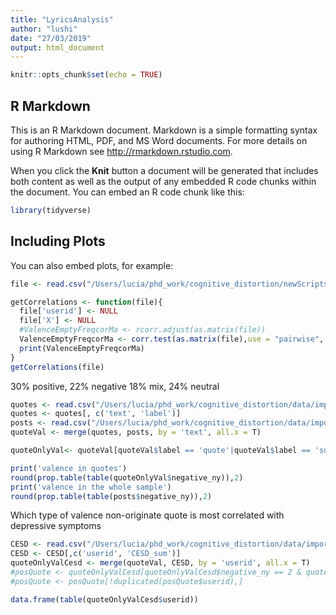 ```yaml
---
title: "LyricsAnalysis"
author: "lushi"
date: "27/03/2019"
output: html_document
---
```


```r
knitr::opts_chunk$set(echo = TRUE)
```

## R Markdown

This is an R Markdown document. Markdown is a simple formatting syntax for authoring HTML, PDF, and MS Word documents. For more details on using R Markdown see <http://rmarkdown.rstudio.com>.

When you click the **Knit** button a document will be generated that includes both content as well as the output of any embedded R code chunks within the document. You can embed an R code chunk like this:

```r
library(tidyverse)
```

## Including Plots

You can also embed plots, for example:

```r
file <- read.csv("/Users/lucia/phd_work/cognitive_distortion/newScripts/moodVector/moodVectorsData/PostsLyricsTranEmptyAllVar.csv")

getCorrelations <- function(file){
  file['userid'] <- NULL
  file['X'] <- NULL
  #ValenceEmptyFreqcorMa <- rcorr.adjust(as.matrix(file))
  ValenceEmptyFreqcorMa <- corr.test(as.matrix(file),use = "pairwise", method="pearson",adjust="holm",alpha=.05)
  print(ValenceEmptyFreqcorMa)
}
getCorrelations(file)
```
30% positive, 22% negative 18% mix, 24% neutral 

```r
quotes <- read.csv("/Users/lucia/phd_work/cognitive_distortion/data/important_data/lyrics/QuotesDetected_all.csv")
quotes <- quotes[, c('text', 'label')]
posts <- read.csv("/Users/lucia/phd_work/cognitive_distortion/data/important_data/cleanLabelsReverse.csv")
quoteVal <- merge(quotes, posts, by = 'text', all.x = T)

quoteOnlyVal<- quoteVal[quoteVal$label == 'quote'|quoteVal$label == 'suspect',]

print('valence in quotes')
round(prop.table(table(quoteOnlyVal$negative_ny)),2)
print('valence in the whole sample')
round(prop.table(table(posts$negative_ny)),2)
```

Which type of valence non-originate quote is most correlated with depressive symptoms
```r
CESD <- read.csv("/Users/lucia/phd_work/cognitive_distortion/data/important_data/user_scale_post_time2.csv")
CESD <- CESD[,c('userid', 'CESD_sum')]
quoteOnlyValCesd <- merge(quoteVal, CESD, by = 'userid', all.x = T)
#posQuote <- quoteOnlyValCesd[quoteOnlyValCesd$negative_ny == 2 & quoteOnlyValCesd$label == 'quote' |quoteOnlyValCesd$negative_ny == 2 & quoteOnlyValCesd$label == 'suspect',]
#posQuote <- posQuote[!duplicated(posQuote$userid),]

data.frame(table(quoteOnlyValCesd$userid))

```



















